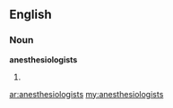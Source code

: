 ==English==

===Noun===
'''anesthesiologists'''

# {{plural of|[[anesthesiologist]]}}

[[ar:anesthesiologists]]
[[my:anesthesiologists]]